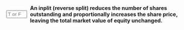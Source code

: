::: {.question-block}

<form onsubmit="event.preventDefault(); checkAnswerBox('module10_tf_q93','T')" style="display: flex; align-items: center; gap: 8px;">
  <input type="text" id="module10_tf_q93" name="module10_tf_q93" maxlength="1" placeholder="T or F" style="width: 55px;" data-correct-answer="T" /> 
  <label for="module10_tf_q93"><strong>An inplit (reverse split) reduces the number of shares outstanding and proportionally increases the share price, leaving the total market value of equity unchanged.</strong></label>
</form>

<div id="feedback-module10_tf_q93" class="feedback" data-status="" style="display:none;">
TRUE. An inplit, or reverse split, consolidates existing shares into fewer, higher-priced shares—such as a 1-for-5 conversion. Although the stock price rises proportionally, the total market capitalization and each investor’s wealth remain the same in perfect capital markets.
</div>

:::
